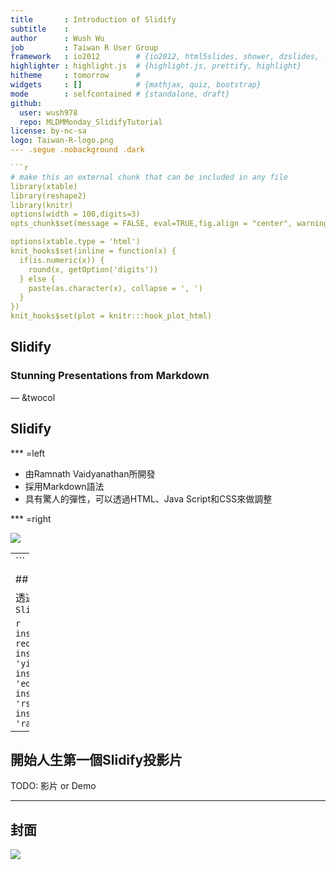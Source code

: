 ```yaml
---
title       : Introduction of Slidify
subtitle    : 
author      : Wush Wu
job         : Taiwan R User Group
framework   : io2012        # {io2012, html5slides, shower, dzslides, ...}
highlighter : highlight.js  # {highlight.js, prettify, highlight}
hitheme     : tomorrow      # 
widgets     : []            # {mathjax, quiz, bootstrap}
mode        : selfcontained # {standalone, draft}
github:
  user: wush978
  repo: MLDMMonday_SlidifyTutorial
license: by-nc-sa
logo: Taiwan-R-logo.png
--- .segue .nobackground .dark

```r
# make this an external chunk that can be included in any file
library(xtable)
library(reshape2)
library(knitr)
options(width = 100,digits=3)
opts_chunk$set(message = FALSE, eval=TRUE,fig.align = "center", warning = FALSE, comment = NA, dpi = 100, fig.width=6, fig.height=4.5,tidy = FALSE, cache = FALSE, echo=FALSE)

options(xtable.type = 'html')
knit_hooks$set(inline = function(x) {
  if(is.numeric(x)) {
    round(x, getOption('digits'))
  } else {
    paste(as.character(x), collapse = ', ')
  }
})
knit_hooks$set(plot = knitr:::hook_plot_html)
```

## Slidify

### Stunning Presentations from Markdown

--- &twocol

## Slidify

*** =left

- 由Ramnath Vaidyanathan所開發
- 採用Markdown語法
- 具有驚人的彈性，可以透過HTML、Java Script和CSS來做調整

*** =right

<img src="assets/img/slidify_logo.png" class="fit100" />

---
```


## 安裝

透過`devtools`從github安裝`Slidify`

```r
install.packages('devtools')
require(devtools) 
install_github('knitr', 'yihui')
install_github('whisker', 'edwindj')
install_github('markdown', 'rstudio')
install_github('slidify', 'ramnathv')
```

--- 

## 開始人生第一個Slidify投影片

TODO: 影片 or Demo

---

## 封面

<img src="assets/img/Cover.png" class="fit100" />



